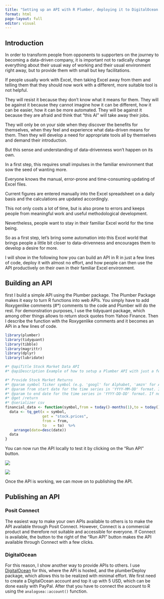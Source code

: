 ```yaml
---
title: "Setting up an API with R Plumber, deploying it to DigitalOcean and using it in Excel"
format: html
page-layout: full
editor: visual
---
```


## Introduction

In order to transform people from opponents to supporters on the journey to becoming a data-driven company, it is important not to radically change everything about their usual way of working and their usual environment right away, but to provide them with small but key facilitations.

If people usually work with Excel, then taking Excel away from them and telling them that they should now work with a different, more suitable tool is not helpful.

They will resist it because they don't know what it means for them. They will be against it because they cannot imagine how it can be different, how it can be easier, how it can be more automated. They will be against it because they are afraid and think that "this AI" will take away their jobs.

They will only be on your side when they discover the benefits for themselves, when they feel and experience what data-driven means for them. Then they will develop a need for appropriate tools all by themselves and demand their introduction.

But this sense and understanding of data-drivenness won't happen on its own.

In a first step, this requires small impulses in the familiar environment that sow the seed of wanting more.

Everyone knows the manual, error-prone and time-consuming updating of Excel files.

Current figures are entered manually into the Excel spreadsheet on a daily basis and the calculations are updated accordingly.

This not only costs a lot of time, but is also prone to errors and keeps people from meaningful work and useful methodological development.

Nevertheless, people want to stay in their familiar Excel world for the time being.

So as a first step, let's bring some automation into this Excel world that brings people a little bit closer to data-drivenness and encourages them to develop a desire for more.

I will show in the following how you can build an API in R in just a few lines of code, deploy it with almost no effort, and how people can then use the API productively on their own in their familiar Excel environment.

## Building an API

first I build a simple API using the Plumber package. The Plumber Package makes it easy to turn R functions into web APIs. You simply have to add Roxygenlike comments (#\*) comments to the code and Plumber will do the rest. For demonstration purposes, I use the tidyquant package, which among other things allows to return stock quotes from Yahoo Finance. Then I describe the function with the Roxygenlike comments and it becomes an APi in a few lines of code.

``` .r
library(plumber)
library(tidyquant)
library(tibble)
library(magrittr)
library(dplyr)
library(lubridate)

#* @apiTitle Stock Market Data API
#* @apiDescription Example of how to setup a Plumber API with just a few lines of code

#* Provide Stock Market Returns
#* @param symbol Ticker symbol (e.g. 'googl' for Alphabet, 'amzn' for Amazon ...)
#* @param from start date for the time series in 'YYYY-MM-DD' format. If not provided the start date is today minus 1 month. 
#* @param to end date for the time series in 'YYYY-DD-DD' format. If not provided, the end date is today.
#* @get /return
#* @serializer csv
financial_data <- function(symbol,from = today()-months(1),to = today()) {
  data <- tq_get(x = symbol, 
                 get = "stock.prices",
                 from = from,
                 to   = to)  %>% 
    arrange(date=desc(date))
  data 
}
```

You can now run the API locally to test it by clicking on the "Run API" button.

![](images/Bildschirmfoto%20vom%202022-12-19%2022-46-23.png)

![](images/Peek%202022-12-19%2022-51.gif)

Once the API is working, we can move on to publishing the API.

## Publishing an API

### Posit Connect

The easiest way to make your own APIs available to others is to make the API available through Posit Connect. However, Connect is a commercial product and therefore not suitable and accessible for everyone. If Connect is available, the button to the right of the "Run API" button makes the API available through Connect with a few clicks.

### DigitalOcean

For this reason, I show another way to provide APIs to others. I use [DigitalOcean](https://www.digitalocean.com) for this, where the API is hosted, and the plumberDeploy package, which allows this to be realized with minimal effort. We first need to create a DigitalOcean account and top it up with 5 USD, which can be done easily with PayPal. After that you have to connect the account to R using the `analogsea::account()` function. 
